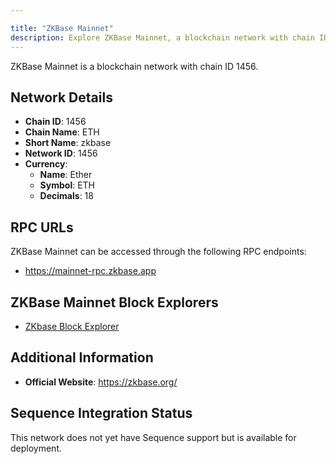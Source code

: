 ```yaml
---

title: "ZKBase Mainnet"
description: Explore ZKBase Mainnet, a blockchain network with chain ID 1456. Learn about its native currency, Ether, and how to interact with the network.
---
```




ZKBase Mainnet is a blockchain network with chain ID 1456.

## Network Details

- **Chain ID**: 1456
- **Chain Name**: ETH
- **Short Name**: zkbase
- **Network ID**: 1456
- **Currency**: 
  - **Name**: Ether
  - **Symbol**: ETH
  - **Decimals**: 18

## RPC URLs

ZKBase Mainnet can be accessed through the following RPC endpoints:

- https://mainnet-rpc.zkbase.app

## ZKBase Mainnet Block Explorers

- [ZKbase Block Explorer](https://explorer.zkbase.app)

## Additional Information

- **Official Website**: https://zkbase.org/

## Sequence Integration Status

This network does not yet have Sequence support but is available for deployment.
